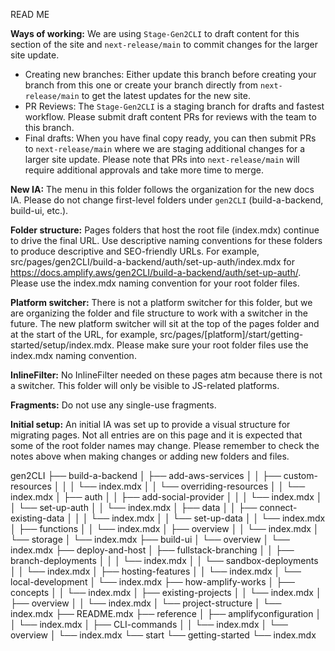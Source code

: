 READ ME

**Ways of working:** We are using `Stage-Gen2CLI` to draft content for this section of the site and `next-release/main` to commit changes for the larger site update.
- Creating new branches: Either update this branch before creating your branch from this one or create your branch directly from `next-release/main` to get the latest updates for the new site.
- PR Reviews: The `Stage-Gen2CLI` is a staging branch for drafts and fastest workflow. Please submit draft content PRs for reviews with the team to this branch.
- Final drafts: When you have final copy ready, you can then submit PRs to `next-release/main` where we are staging additional changes for a larger site update. Please note that PRs into `next-release/main` will require additional approvals and take more time to merge.

**New IA:** The menu in this folder follows the organization for the new docs IA. Please do not change first-level folders under `gen2CLI` (build-a-backend, build-ui, etc.).

**Folder structure:** Pages folders that host the root file (index.mdx) continue to drive the final URL. Use descriptive naming conventions for these folders to produce descriptive and SEO-friendly URLs. For example, src/pages/gen2CLI/build-a-backend/auth/set-up-auth/index.mdx for https://docs.amplify.aws/gen2CLI/build-a-backend/auth/set-up-auth/. Please use the index.mdx naming convention for your root folder files.

**Platform switcher:** There is not a platform switcher for this folder, but we are organizing the folder and file structure to work with a switcher in the future. The new platform switcher will sit at the top of the pages folder and at the start of the URL, for example, src/pages/[platform]/start/getting-started/setup/index.mdx. Please make sure your root folder files use the index.mdx naming convention.

**InlineFilter:** No InlineFilter needed on these pages atm because there is not a switcher. This folder will only be visible to JS-related platforms.

**Fragments:** Do not use any single-use fragments.

**Initial setup:** An initial IA was set up to provide a visual structure for migrating pages. Not all entries are on this page and it is expected that some of the root folder names may change. Please remember to check the notes above when making changes or adding new folders and files.

gen2CLI
├── build-a-backend
│   ├── add-aws-services
│   │   ├── custom-resources
│   │   │   └── index.mdx
│   │   └── overriding-resources
│   │       └── index.mdx
│   ├── auth
│   │   ├── add-social-provider
│   │   │   └── index.mdx
│   │   └── set-up-auth
│   │       └── index.mdx
│   ├── data
│   │   ├── connect-existing-data
│   │   │   └── index.mdx
│   │   └── set-up-data
│   │       └── index.mdx
│   ├── functions
│   │   └── index.mdx
│   ├── overview
│   │   └── index.mdx
│   └── storage
│       └── index.mdx
├── build-ui
│   └── overview
│       └── index.mdx
├── deploy-and-host
│   ├── fullstack-branching
│   │   ├── branch-deployments
│   │   │   └── index.mdx
│   │   └── sandbox-deployments
│   │       └── index.mdx
│   ├── hosting-features
│   │   └── index.mdx
│   └── local-development
│       └── index.mdx
├── how-amplify-works
│   ├── concepts
│   │   └── index.mdx
│   ├── existing-projects
│   │   └── index.mdx
│   ├── overview
│   │   └── index.mdx
│   └── project-structure
│       └── index.mdx
├── README.mdx
├── reference
│   ├── amplifyconfiguration
│   │   └── index.mdx
│   ├── CLI-commands
│   │   └── index.mdx
│   └── overview
│       └── index.mdx
└── start
    └── getting-started
        └── index.mdx
